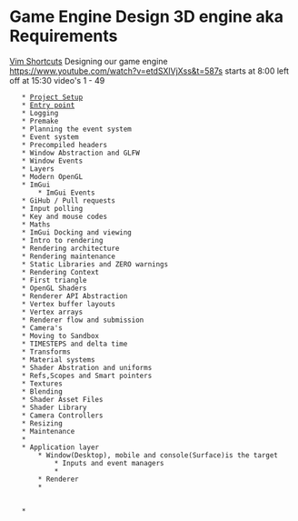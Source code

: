 = Game Engine Design 3D engine aka Requirements =
[[Vim Shortcuts]] 
Designing our game engine https://www.youtube.com/watch?v=etdSXlVjXss&t=587s starts at 8:00 left off at 15:30 
video's 1 - 49
	* [[Project Setup]]
	* [[Entry point]]
	* Logging
	* Premake
	* Planning the event system
	* Event system
	* Precompiled headers
	* Window Abstraction and GLFW
	* Window Events
	* Layers
	* Modern OpenGL
	* ImGui
		* ImGui Events
	* GiHub / Pull requests
	* Input polling
	* Key and mouse codes
	* Maths
	* ImGui Docking and viewing
	* Intro to rendering
	* Rendering architecture
	* Rendering maintenance
	* Static Libraries and ZERO warnings
	* Rendering Context
	* First triangle
	* OpenGL Shaders
	* Renderer API Abstraction
	* Vertex buffer layouts
	* Vertex arrays
	* Renderer flow and submission
	* Camera's
	* Moving to Sandbox
	* TIMESTEPS and delta time
	* Transforms
	* Material systems
	* Shader Abstration and uniforms
	* Refs,Scopes and Smart pointers
	* Textures
	* Blending
	* Shader Asset Files
	* Shader Library
	* Camera Controllers
	* Resizing
	* Maintenance
	* 
	* Application layer
		* Window(Desktop), mobile and console(Surface)is the target
			* Inputs and event managers
			* 
		* Renderer
		* 
		
		
	*
	
	
	


